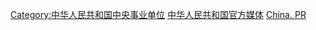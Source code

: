 [[Category:中华人民共和国中央事业单位|Category:中华人民共和国中央事业单位]]
[[Category:中华人民共和国官方媒体|]]
[[Category:各国中央媒体|China. PR]]